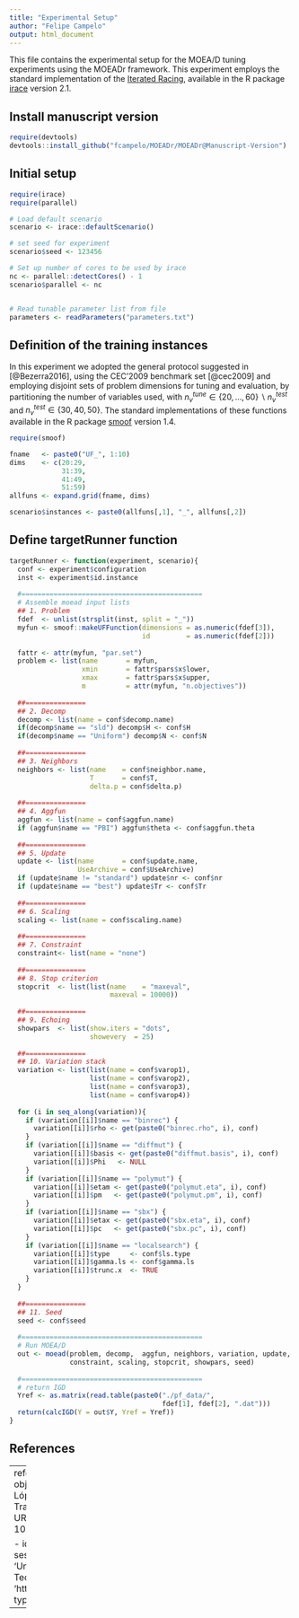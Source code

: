 ```yaml
---
title: "Experimental Setup"
author: "Felipe Campelo"
output: html_document
---
```


This file contains the experimental setup for the MOEA/D tuning experiments using the MOEADr framework. This experiment employs the standard implementation of the [Iterated Racing](http://iridia.ulb.ac.be/irace/), available in the R package [irace](https://cran.r-project.org/web/packages/irace/index.html) version 2.1.

## Install manuscript version
```r
require(devtools)
devtools::install_github("fcampelo/MOEADr/MOEADr@Manuscript-Version")
```

## Initial setup
```r
require(irace)
require(parallel)

# Load default scenario
scenario <- irace::defaultScenario()

# set seed for experiment
scenario$seed <- 123456

# Set up number of cores to be used by irace
nc <- parallel::detectCores() - 1
scenario$parallel <- nc


# Read tunable parameter list from file
parameters <- readParameters("parameters.txt")
```

## Definition of the training instances
In this experiment we adopted the general protocol suggested in [@Bezerra2016], using the CEC'2009 benchmark set [@cec2009] and employing disjoint sets of problem dimensions for tuning and evaluation, by partitioning the number of variables used, with $n_v^{tune} \in \left\{20,\dotsc,60\right\} \backslash n_v^{test}$ and $n_v^{test} \in \left\{30,40,50\right\}$. The standard implementations of these functions available in the R package [smoof](https://cran.r-project.org/web/packages/smoof/index.html) version 1.4.

```r
require(smoof)

fname   <- paste0("UF_", 1:10)
dims    <- c(20:29, 
             31:39, 
             41:49, 
             51:59)
allfuns <- expand.grid(fname, dims)

scenario$instances <- paste0(allfuns[,1], "_", allfuns[,2])
```

## Define targetRunner function

```r
targetRunner <- function(experiment, scenario){
  conf <- experiment$configuration
  inst <- experiment$id.instance
  
  #=============================================
  # Assemble moead input lists
  ## 1. Problem
  fdef  <- unlist(strsplit(inst, split = "_"))
  myfun <- smoof::makeUFFunction(dimensions = as.numeric(fdef[3]),
                                 id         = as.numeric(fdef[2]))
  
  fattr <- attr(myfun, "par.set")
  problem <- list(name       = myfun,
                  xmin       = fattr$pars$x$lower,
                  xmax       = fattr$pars$x$upper,
                  m          = attr(myfun, "n.objectives"))
  
  ##===============
  ## 2. Decomp
  decomp <- list(name = conf$decomp.name)
  if(decomp$name == "sld") decomp$H <- conf$H
  if(decomp$name == "Uniform") decomp$N <- conf$N
  
  ##===============
  ## 3. Neighbors
  neighbors <- list(name    = conf$neighbor.name,
                    T       = conf$T,
                    delta.p = conf$delta.p)
  
  ##===============
  ## 4. Aggfun
  aggfun <- list(name = conf$aggfun.name)
  if (aggfun$name == "PBI") aggfun$theta <- conf$aggfun.theta
  
  ##===============
  ## 5. Update
  update <- list(name       = conf$update.name,
                 UseArchive = conf$UseArchive)
  if (update$name != "standard") update$nr <- conf$nr
  if (update$name == "best") update$Tr <- conf$Tr
  
  ##===============
  ## 6. Scaling
  scaling <- list(name = conf$scaling.name)
  
  ##===============
  ## 7. Constraint
  constraint<- list(name = "none")
  
  ##===============
  ## 8. Stop criterion
  stopcrit  <- list(list(name    = "maxeval",
                         maxeval = 10000))
  
  ##===============
  ## 9. Echoing
  showpars  <- list(show.iters = "dots",
                    showevery  = 25)
  
  ##===============
  ## 10. Variation stack
  variation <- list(list(name = conf$varop1),
                    list(name = conf$varop2),
                    list(name = conf$varop3),
                    list(name = conf$varop4))
  
  for (i in seq_along(variation)){
    if (variation[[i]]$name == "binrec") {
      variation[[i]]$rho <- get(paste0("binrec.rho", i), conf)
    }
    if (variation[[i]]$name == "diffmut") {
      variation[[i]]$basis <- get(paste0("diffmut.basis", i), conf)
      variation[[i]]$Phi   <- NULL
    }
    if (variation[[i]]$name == "polymut") {
      variation[[i]]$etam <- get(paste0("polymut.eta", i), conf)
      variation[[i]]$pm   <- get(paste0("polymut.pm", i), conf)
    }
    if (variation[[i]]$name == "sbx") {
      variation[[i]]$etax <- get(paste0("sbx.eta", i), conf)
      variation[[i]]$pc   <- get(paste0("sbx.pc", i), conf)
    }
    if (variation[[i]]$name == "localsearch") {
      variation[[i]]$type     <- conf$ls.type
      variation[[i]]$gamma.ls <- conf$gamma.ls
      variation[[i]]$trunc.x  <- TRUE
    }
  }
  
  ##===============
  ## 11. Seed
  seed <- conf$seed
  
  #=============================================
  # Run MOEA/D
  out <- moead(problem, decomp,  aggfun, neighbors, variation, update,
               constraint, scaling, stopcrit, showpars, seed)
  
  #=============================================
  # return IGD
  Yref <- as.matrix(read.table(paste0("./pf_data/", 
                                      fdef[1], fdef[2], ".dat")))
  return(calcIGD(Y = out$Y, Yref = Yref))
}
```


## References

---
references:
- id: Bezerra2016
title: 'Automatic Component-wise Design of Multi-objective Evolutionary
Algorithms'
author: 
- family: Bezerra
given: Leonardo
- family: López-Ibañez
given: Manuel
- family: Stützle
given: Thomas
container-title: 'IEEE Trans. Evol. Comp.'
volume: 20
issue: 3
page: 403-417
issued:
year: 2016
month: 8
URL: 'http://dx.doi.org/10.1109/TEVC.2015.2474158'
DOI: 10.1109/TEVC.2015.2474158
type: article-journal

- id: cec2009
title: 'Multiobjective optimization test instances for the CEC 2009 special session and competition'
author: 
- family: Zhang et al.
given: Qingfu
container-title: 'University of Essex, Colchester, UK and Nanyang Technological University, Singapore. Technical Report'
volume: 264
issued:
year: 2008
URL: 'http://dces.essex.ac.uk/staff/zhang/MOEAcompetition/cec09testproblem0904.pdf.pdf'
type: article-journal
---
